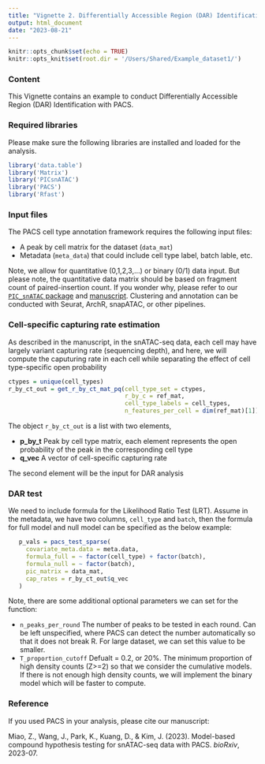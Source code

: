 ```yaml
---
title: "Vignette 2. Differentially Accessible Region (DAR) Identification with PACS"
output: html_document
date: "2023-08-21"
---
```


```r
knitr::opts_chunk$set(echo = TRUE)
knitr::opts_knit$set(root.dir = '/Users/Shared/Example_dataset1/')
```

### Content

This Vignette contains an example to conduct Differentially Accessible Region (DAR) Identification with PACS. 

### Required libraries
Please make sure the following libraries are installed and loaded for the analysis. 
```r
library('data.table')
library('Matrix')
library('PICsnATAC')
library('PACS')
library('Rfast')
```

### Input files

The PACS cell type annotation framework requires the following input files:

  * A peak by cell matrix for the dataset (`data_mat`)
  * Metadata (`meta_data`) that could include cell type label, batch lable, etc. 

Note, we allow for quantitative (0,1,2,3,...) or binary (0/1) data input. But please note, the quantitative data matrix should be based on fragment count of paired-insertion count. If you wonder why, please refer to our
[`PIC_snATAC` package](https://github.com/Zhen-Miao/PIC-snATAC) and [manuscript](https://github.com/Zhen-Miao/PIC-snATAC). 
Clustering and annotation can be conducted with Seurat, ArchR, snapATAC, or other pipelines. 

### Cell-specific capturing rate estimation
As described in the manuscript, in the snATAC-seq data, each cell may have largely variant 
capturing rate (sequencing depth), and here, we will compute the caputuring rate in each cell
while separating the effect of cell type-specific open probability
```r
ctypes = unique(cell_types)
r_by_ct_out = get_r_by_ct_mat_pq(cell_type_set = ctypes,
                                 r_by_c = ref_mat,
                                 cell_type_labels = cell_types,
                                 n_features_per_cell = dim(ref_mat)[1])
```

The object `r_by_ct_out` is a list with two elements,

* **p_by_t** Peak by cell type matrix, each element represents the open probability of the peak in the corresponding cell type
* **q_vec** A vector of cell-specific capturing rate

The second element will be the input for DAR analysis

### DAR test
We need to include formula for the Likelihood Ratio Test (LRT). Assume in the metadata, we have 
two columns,  `cell_type` and `batch`, then the formula for full model and null model can be specified
as the below example:

```r
   p_vals = pacs_test_sparse(
     covariate_meta.data = meta.data,
     formula_full = ~ factor(cell_type) + factor(batch),
     formula_null = ~ factor(batch),
     pic_matrix = data_mat,
     cap_rates = r_by_ct_out$q_vec
   )
```

Note, there are some additional optional parameters we can set for the function:
 
 * `n_peaks_per_round` The number of peaks to be tested in each round. Can be left unspecified, where
 PACS can detect the number automatically so that it does not break R. For large dataset, we
 can set this value to be smaller.
 * `T_proportion_cutoff` Defualt = 0.2, or 20%. The minimum proportion of high density counts (Z>=2) so that we consider the cumulative models. If there is not enough high density counts, we will implement the binary model which will be faster to compute.


### Reference
If you used PACS in your analysis, please cite our manuscript:

Miao, Z., Wang, J., Park, K., Kuang, D., & Kim, J. (2023). Model-based compound hypothesis testing for snATAC-seq data with PACS. _bioRxiv_, 2023-07.
